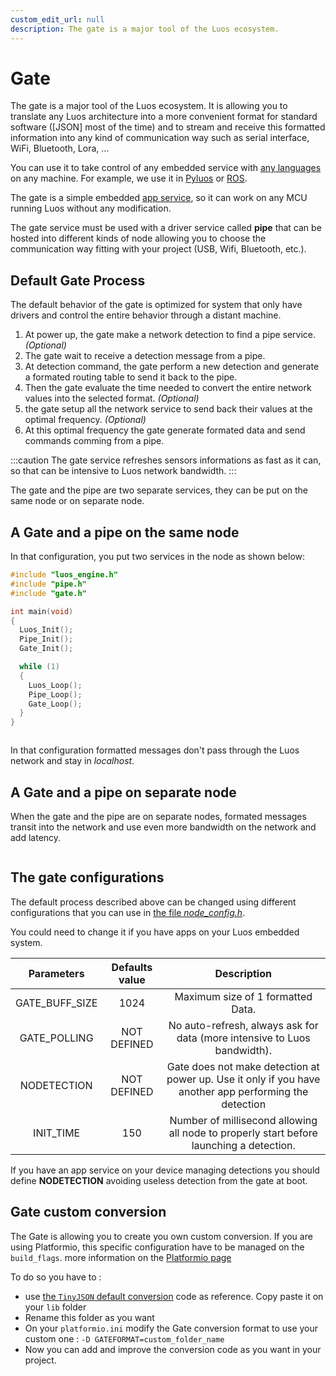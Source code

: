 ```yaml
---
custom_edit_url: null
description: The gate is a major tool of the Luos ecosystem.
---
```



# Gate

The gate is a major tool of the Luos ecosystem. It is allowing you to translate any Luos architecture into a more convenient format for standard software ([JSON] most of the time) and to stream and receive this formatted information into any kind of communication way such as serial interface, WiFi, Bluetooth, Lora, ...

You can use it to take control of any embedded service with [any languages](./api-json) on any machine. For example, we use it in [Pyluos](../integrations/pyluos) or [ROS](../integrations/ros).

The gate is a simple embedded [app service](../luos-technology/services/create-services#apps-guidelines), so it can work on any MCU running Luos without any modification.

The gate service must be used with a driver service called **pipe** that can be hosted into different kinds of <Tooltip def={useDocusaurusContext().siteConfig.customFields.node_def}>node</Tooltip> allowing you to choose the communication way fitting with your project (USB, Wifi, Bluetooth, etc.).

## Default Gate Process

The default behavior of the gate is optimized for system that only have drivers and control the entire behavior through a distant machine.

1.  At power up, the gate make a network detection to find a pipe service. _(Optional)_
2.  The gate wait to receive a detection message from a pipe.
3.  At detection command, the gate perform a new detection and generate a formated routing table to send it back to the pipe.
4.  Then the gate evaluate the time needed to convert the entire network values into the selected format. _(Optional)_
5.  the gate setup all the network service to send back their values at the optimal frequency. _(Optional)_
6.  At this optimal frequency the gate generate formated data and send commands comming from a pipe.

:::caution
The gate service refreshes sensors informations as fast as it can, so that can be intensive to Luos network bandwidth.
:::

The gate and the pipe are two separate services, they can be put on the same node or on separate node.

## A Gate and a pipe on the same node

In that configuration, you put two services in the node as shown below:

```c
#include "luos_engine.h"
#include "pipe.h"
#include "gate.h"

int main(void)
{
  Luos_Init();
  Pipe_Init();
  Gate_Init();

  while (1)
  {
    Luos_Loop();
    Pipe_Loop();
    Gate_Loop();
  }
}
```

<div align="center">
  <Image
    sources={{ light: '/assets/images/gate_pipe.svg', dark: '/assets/images/gate_pipe_dark.svg' }}
  />
</div>

In that configuration formatted messages don't pass through the Luos network and stay in _localhost_.

## A Gate and a pipe on separate node

When the gate and the pipe are on separate nodes, formated messages transit into the network and use even more bandwidth on the network and add latency.

<div align="center">
  <Image
    sources={{
      light: '/assets/images/gate_pipe_separate.svg',
      dark: '/assets/images/gate_pipe_separate-dark.svg',
    }}
  />
</div>

## The gate configurations

The default process described above can be changed using different configurations that you can use in [the file _node_config.h_](../luos-technology/basics/organization#configuration).

You could need to change it if you have apps on your Luos embedded system.

|   Parameters   | Defaults value |                                              Description                                               |
| :------------: | :------------: | :----------------------------------------------------------------------------------------------------: |
| GATE_BUFF_SIZE |      1024      |                                   Maximum size of 1 formatted Data.                                    |
|  GATE_POLLING  |  NOT DEFINED   |                No auto-refresh, always ask for data (more intensive to Luos bandwidth).                |
|  NODETECTION   |  NOT DEFINED   | Gate does not make detection at power up. Use it only if you have another app performing the detection |
|   INIT_TIME    |      150       |        Number of millisecond allowing all node to properly start before launching a detection.         |

If you have an app service on your device managing detections you should define **NODETECTION** avoiding useless detection from the gate at boot.

## Gate custom conversion

The Gate is allowing you to create you own custom conversion.
If you are using Platformio, this specific configuration have to be managed on the `build_flags`. more information on the [Platformio page](platformio)

To do so you have to :

- use [the `TinyJSON` default conversion](https://github.com/Luos-io/luos_engine/tree/main/tool_services/gate/TinyJSON) code as reference. Copy paste it on your `lib` folder
- Rename this folder as you want
- On your `platformio.ini` modify the Gate conversion format to use your custom one : `-D GATEFORMAT=custom_folder_name`
- Now you can add and improve the conversion code as you want in your project.
